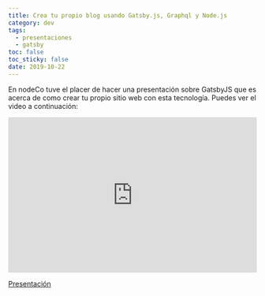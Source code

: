```yaml
---
title: Crea tu propio blog usando Gatsby.js, Graphql y Node.js
category: dev
tags:
  - presentaciones
  - gatsby
toc: false
toc_sticky: false
date: 2019-10-22
---
```

En nodeCo tuve el placer de hacer una presentación sobre GatsbyJS 
que es acerca de como crear tu propio sitio web con esta tecnología.
Puedes ver el video a continuación:

<iframe width="100%" height="315" src="https://www.youtube.com/embed/eU146BubZ68" frameborder="0" allow="accelerometer; autoplay; encrypted-media; gyroscope; picture-in-picture" allowfullscreen></iframe>

[Presentación](https://gatsby-node-decks.secorto.com/)
